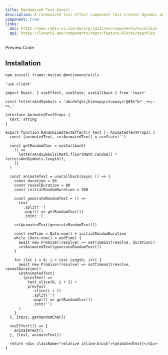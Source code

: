 ```yaml
---
title: Randomized Text Unveil
description: A randomized text effect component that creates dynamic and unpredictable animations for text elements before displaying the user-provided text.
component: true
links:
  doc: https://www.radix-ui.com/docs/primitives/components/accordion
  api: https://lunarui.dev/components/react/feature-blocks/sparkles
---
```


<Tabs defaultValue="preview" className="w-full relative">
  <TabsList>
    <TabsTrigger value="preview">Preview</TabsTrigger>
    <TabsTrigger value="codesnippet">Code</TabsTrigger>
  </TabsList>
  <TabsContent value="preview">
    <ComponentPreview
      heightFixed={false}
      name="Randomized-text-unveil"
      category="beam"
    />
  </TabsContent>
  <TabsContent value="codesnippet">
    <CodeWrapper noExpand={true}>
      <CodePreview name="Randomized-text-unveil" category="beam" />
    </CodeWrapper>
  </TabsContent>
</Tabs>

## Installation

```bash
npm install framer-motion @motionone/utils
```

```tsx title="text-marquee.tsx"
'use client'

import React, { useEffect, useState, useCallback } from 'react'

const lettersAndSymbols = 'abcdefghijklmnopqrstuvwxyz!@#$%^&*-_+=;:<>,'

interface AnimatedTextProps {
  text: string
}

export function RandomizedTextEffect({ text }: AnimatedTextProps) {
  const [animatedText, setAnimatedText] = useState('')

  const getRandomChar = useCallback(
    () =>
      lettersAndSymbols[Math.floor(Math.random() * lettersAndSymbols.length)],
    []
  )

  const animateText = useCallback(async () => {
    const duration = 50
    const revealDuration = 80
    const initialRandomDuration = 300

    const generateRandomText = () =>
      text
        .split('')
        .map(() => getRandomChar())
        .join('')

    setAnimatedText(generateRandomText())

    const endTime = Date.now() + initialRandomDuration
    while (Date.now() < endTime) {
      await new Promise((resolve) => setTimeout(resolve, duration))
      setAnimatedText(generateRandomText())
    }

    for (let i = 0; i < text.length; i++) {
      await new Promise((resolve) => setTimeout(resolve, revealDuration))
      setAnimatedText(
        (prevText) =>
          text.slice(0, i + 1) +
          prevText
            .slice(i + 1)
            .split('')
            .map(() => getRandomChar())
            .join('')
      )
    }
  }, [text, getRandomChar])

  useEffect(() => {
    animateText()
  }, [text, animateText])

  return <div className="relative inline-block">{animatedText}</div>
}
```

